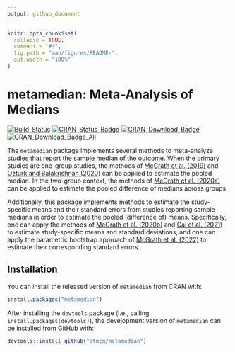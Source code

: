 ```yaml
---
output: github_document
---
```


<!-- README.md is generated from README.Rmd. Please edit that file -->

```r
knitr::opts_chunk$set(
  collapse = TRUE,
  comment = "#>",
  fig.path = "man/figures/README-",
  out.width = "100%"
)
```
# metamedian: Meta-Analysis of Medians

[![Build_Status](https://travis-ci.org/stmcg/metamedian.svg?branch=master)](https://travis-ci.org/stmcg/metamedian)
[![CRAN_Status_Badge](https://www.r-pkg.org/badges/version/metamedian)](https://cran.r-project.org/package=metamedian)
[![CRAN_Download_Badge](https://cranlogs.r-pkg.org/badges/metamedian)](https://www.r-pkg.org/pkg/metamedian)
[![CRAN_Download_Badge_All](https://cranlogs.r-pkg.org/badges/grand-total/metamedian)](https://www.r-pkg.org/pkg/metamedian)

The `metamedian` package implements several methods to meta-analyze studies that report the sample median of the outcome. When the primary studies are one-group studies, the methods of [McGrath et al. (2019)](https://onlinelibrary.wiley.com/doi/abs/10.1002/sim.8013?af=R) and [Ozturk and Balakrishnan (2020)](https://onlinelibrary.wiley.com/doi/abs/10.1002/sim.8738) can be applied to estimate the pooled median. In the two-group context, the methods of [McGrath et al. (2020a)](https://onlinelibrary.wiley.com/doi/abs/10.1002/bimj.201900036) can be applied to estimate the pooled difference of medians across groups. 

Additionally, this package implements methods to estimate the study-specific means and their standard errors from studies reporting sample medians in order to estimate the pooled (difference of) means. Specifically, one can apply the methods of [McGrath et al. (2020b)](https://journals.sagepub.com/doi/full/10.1177/0962280219889080) and [Cai et al. (2021)](https://journals.sagepub.com/doi/full/10.1177/09622802211047348) to estimate study-specific means and standard deviations, and one can apply the parametric bootstrap approach of [McGrath et al. (2022)](https://arxiv.org/abs/2206.14386) to estimate their corresponding standard errors.

## Installation

You can install the released version of `metamedian` from CRAN with:

``` r
install.packages("metamedian")
```

After installing the `devtools` package (i.e., calling `install.packages(devtools)`), the development version of `metamedian` can be installed from GitHub with:
``` r
devtools::install_github("stmcg/metamedian")
```

